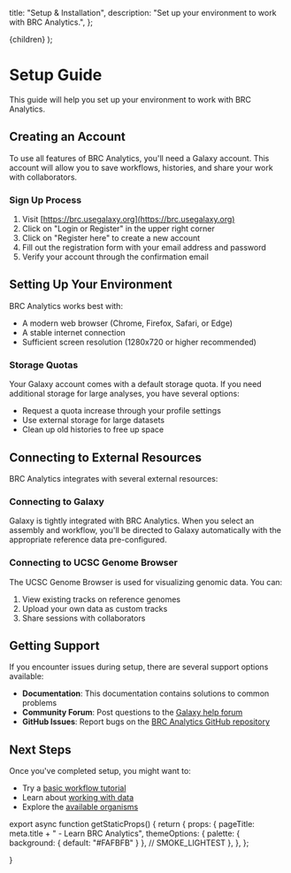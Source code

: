 
  title: "Setup & Installation",
  description: "Set up your environment to work with BRC Analytics.",
};

  <DocLayout title={meta.title} description={meta.description}>
    {children}
  </DocLayout>
);

# Setup Guide

This guide will help you set up your environment to work with BRC Analytics.

## Creating an Account

To use all features of BRC Analytics, you'll need a Galaxy account. This account will allow you to save workflows, histories, and share your work with collaborators.

### Sign Up Process

1. Visit [https://brc.usegalaxy.org](https://brc.usegalaxy.org)
2. Click on "Login or Register" in the upper right corner
3. Click on "Register here" to create a new account
4. Fill out the registration form with your email address and password
5. Verify your account through the confirmation email

## Setting Up Your Environment

BRC Analytics works best with:

- A modern web browser (Chrome, Firefox, Safari, or Edge)
- A stable internet connection
- Sufficient screen resolution (1280x720 or higher recommended)

### Storage Quotas

Your Galaxy account comes with a default storage quota. If you need additional storage for large analyses, you have several options:

- Request a quota increase through your profile settings
- Use external storage for large datasets
- Clean up old histories to free up space

## Connecting to External Resources

BRC Analytics integrates with several external resources:

### Connecting to Galaxy

Galaxy is tightly integrated with BRC Analytics. When you select an assembly and workflow, you'll be directed to Galaxy automatically with the appropriate reference data pre-configured.

### Connecting to UCSC Genome Browser

The UCSC Genome Browser is used for visualizing genomic data. You can:

1. View existing tracks on reference genomes
2. Upload your own data as custom tracks
3. Share sessions with collaborators

## Getting Support

If you encounter issues during setup, there are several support options available:

- **Documentation**: This documentation contains solutions to common problems
- **Community Forum**: Post questions to the [Galaxy help forum](https://help.galaxyproject.org)
- **GitHub Issues**: Report bugs on the [BRC Analytics GitHub repository](https://github.com/galaxyproject/brc-analytics/issues)

## Next Steps

Once you've completed setup, you might want to:

- Try a [basic workflow tutorial](/learn/tutorials/workflow)
- Learn about [working with data](/learn/tutorials/data)
- Explore the [available organisms](/data/organisms)

export async function getStaticProps() {
  return {
    props: {
      pageTitle: meta.title + " - Learn BRC Analytics",
      themeOptions: {
        palette: { background: { default: "#FAFBFB" } }, // SMOKE_LIGHTEST
      },
    },
  };

}
